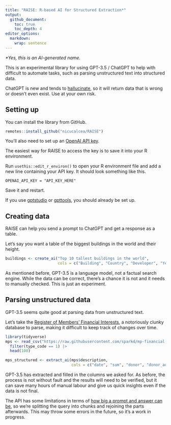 ```yaml
---
title: "RAISE: R-based AI for Structured Extraction*"
output:
  github_document:
    toc: true
    toc_depth: 4
editor_options: 
  markdown: 
    wrap: sentence
---
```


*\*Yes, this is an AI-generated name.*

This is an experimental library for using GPT-3.5 / ChatGPT to help with difficult to automate tasks, such as parsing unstructured text into structured data.

ChatGPT is new and tends to [hallucinate](https://en.wikipedia.org/wiki/Hallucination_(artificial_intelligence)), so it will return data that is wrong or doesn't even exist.
Use at your own risk.

## Setting up

You can install the library from GitHub.

```r
remotes::install_github("nicucalcea/RAISE")
```

You'll also need to set up an [OpenAI API key](https://openai.com/).

The easiest way for RAISE to access the key is to save it into your R environment.

Run `usethis::edit_r_environ()` to open your R environment file and add a new line containing your API key.
It should look something like this.

``` {eval="FALSE"}
OPENAI_API_KEY = "API_KEY_HERE"
```

Save it and restart.

If you use [gptstudio](https://github.com/MichelNivard/gptstudio) or [gpttools](https://github.com/JamesHWade/gpttools), you should already be set up.

## Creating data

RAISE can help you send a prompt to ChatGPT and get a response as a table.

Let's say you want a table of the biggest buildings in the world and their height.

```r
buildings <- create_ai("Top 10 tallest buildings in the world",
                       cols = c("Building", "Country", "Developer", "Year built", "Height in metres"))
```

As mentioned before, GPT-3.5 is a language model, not a factual search engine.
While the data can be correct, there's a chance it is not and it needs to manually checked.
This is just an experiment.

## Parsing unstructured data

GPT-3.5 seems quite good at parsing data from unstructured text.

Let's take the [Register of Members' Financial Interests](https://www.parliament.uk/mps-lords-and-offices/standards-and-financial-interests/parliamentary-commissioner-for-standards/registers-of-interests/register-of-members-financial-interests/), a notoriously clunky database to parse, making it difficult to keep track of changes over time.

```r
library(tidyverse)
mps <- read_csv("https://raw.githubusercontent.com/sparkd/mp-financial-interests/master/data/financial-interests-2010-18.csv") |>
  filter(type_code == 1) |>
  head(100)

mps_structured <- extract_ai(mps$description,
                             cols = c("date", "sum", "donor", "donor_address", "purpose", "hours", "date_registered"))
```

GPT-3.5 has extracted and filled in the columns we asked for.
As before, the process is not without fault and the results will need to be verified, but it can save many hours of manual labour and give us quick insights even if the data is not final.

The API has some limitations in terms of [how big a prompt and answer can be](https://platform.openai.com/docs/models/gpt-3-5), so we're splitting the query into chunks and rejoining the parts afterwards.
This may throw some errors in the future, so it's a work in progress.
